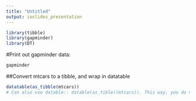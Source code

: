 ---
title: "Untitled"
output: ioslides_presentation
---


```{r load, warning=FALSE, echo=FALSE}
library(tibble)
library(gapminder)
library(DT)
```
<!--This is a comment-->


#Print out gapminder data:
```{r}
gapminder
```

##Convert mtcars to a tibble, and wrap in datatable


```{r}
datatable(as_tibble(mtcars))
# Can also use datable:: datable(as_tible)(mtcars)). This way, you do not need to load the package in the beginning and easier to read
```

